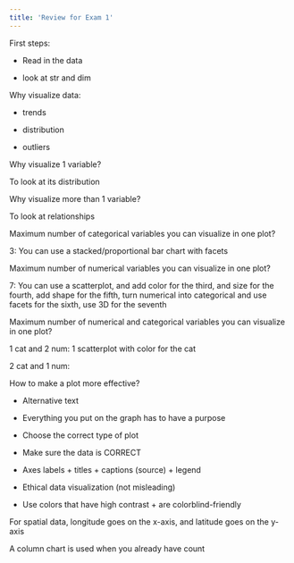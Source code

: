 ```yaml
---
title: 'Review for Exam 1' 
---
```


First steps: 

- Read in the data

- look at str and dim 

Why visualize data: 

- trends 

- distribution

- outliers 

Why visualize 1 variable? 

To look at its distribution 
	
Why visualize more than 1 variable? 

To look at relationships 
	
Maximum number of categorical variables you can visualize in one plot? 

3: You can use a stacked/proportional bar chart with facets 
	
Maximum number of numerical variables you can visualize in one plot? 

7: You can use a scatterplot, and add color for the third, and size for the fourth, add shape for the fifth, turn numerical into categorical and use facets for the sixth, use 3D for the seventh 
	
Maximum number of numerical and categorical variables you can visualize in one plot? 

1 cat and 2 num: 1 scatterplot with color for the cat 
	
2 cat and 1 num: 
	
How to make a plot more effective? 

- Alternative text 
	
- Everything you put on the graph has to have a purpose
	
- Choose the correct type of plot
	
- Make sure the data is CORRECT 
	
- Axes labels + titles + captions (source) + legend 
	
- Ethical data visualization (not misleading) 
	
- Use colors that have high contrast + are colorblind-friendly 
	
For spatial data, longitude goes on the x-axis, and latitude goes on the y-axis 

A column chart is used when you already have count 
